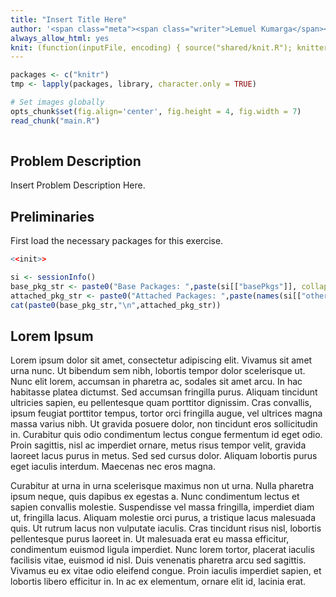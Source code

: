 ```yaml
---
title: "Insert Title Here"
author: '<span class="meta"><span class="writer">Lemuel Kumarga</span><br><span class="date">Mon YYYY</span></span>'
always_allow_html: yes
knit: (function(inputFile, encoding) { source("shared/knit.R"); knitter(inputFile, encoding, prepend_mds=c("shared/md/website.md","shared/md/requirements.md","shared/md/creating.md","shared/md/cloning.md")) })
---
```


```r
packages <- c("knitr")
tmp <- lapply(packages, library, character.only = TRUE)

# Set images globally
opts_chunk$set(fig.align='center', fig.height = 4, fig.width = 7)
read_chunk("main.R")
  
```

## Problem Description

Insert Problem Description Here.

## Preliminaries

First load the necessary packages for this exercise.
```r
<<init>>

si <- sessionInfo()
base_pkg_str <- paste0("Base Packages: ",paste(si[["basePkgs"]], collapse=", "))
attached_pkg_str <- paste0("Attached Packages: ",paste(names(si[["otherPkgs"]]), collapse=", "))
cat(paste0(base_pkg_str,"\n",attached_pkg_str))
```

## Lorem Ipsum

<a data-toggle="popover" title="Lorem Ipsum" data-content="Lorem Ipsum is simply dummy text of the printing and typesetting industry. Data obtained from https://www.lipsum.com/.">Lorem ipsum</a> dolor sit amet, consectetur adipiscing elit. Vivamus sit amet urna nunc. Ut bibendum sem nibh, lobortis tempor dolor scelerisque ut. Nunc elit lorem, accumsan in pharetra ac, sodales sit amet arcu. In hac habitasse platea dictumst. Sed accumsan fringilla purus. Aliquam tincidunt ultricies sapien, eu pellentesque quam porttitor dignissim. Cras convallis, ipsum feugiat porttitor tempus, tortor orci fringilla augue, vel ultrices magna massa varius nibh. Ut gravida posuere dolor, non tincidunt eros sollicitudin in. Curabitur quis odio condimentum lectus congue fermentum id eget odio. Proin sagittis, nisl ac imperdiet ornare, metus risus tempor velit, gravida laoreet lacus purus in metus. Sed sed cursus dolor. Aliquam lobortis purus eget iaculis interdum. Maecenas nec eros magna.

Curabitur at urna in urna scelerisque maximus non ut urna. Nulla pharetra ipsum neque, quis dapibus ex egestas a. Nunc condimentum lectus et sapien convallis molestie. Suspendisse vel massa fringilla, imperdiet diam ut, fringilla lacus. Aliquam molestie orci purus, a tristique lacus malesuada quis. Ut rutrum lacus non vulputate iaculis. Cras tincidunt risus nisl, lobortis pellentesque purus laoreet in. Ut malesuada erat eu massa efficitur, condimentum euismod ligula imperdiet. Nunc lorem tortor, placerat iaculis facilisis vitae, euismod id nisl. Duis venenatis pharetra arcu sed sagittis. Vivamus eu ex vitae odio eleifend congue. Proin iaculis imperdiet sapien, et lobortis libero efficitur in. In ac ex elementum, ornare elit id, lacinia erat.
